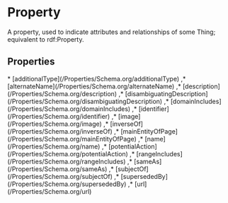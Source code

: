 # Property

A property, used to indicate attributes and relationships of some Thing; equivalent to rdf:Property.

## Properties

<Grid>
* [additionalType](/Properties/Schema.org/additionalType)
,* [alternateName](/Properties/Schema.org/alternateName)
,* [description](/Properties/Schema.org/description)
,* [disambiguatingDescription](/Properties/Schema.org/disambiguatingDescription)
,* [domainIncludes](/Properties/Schema.org/domainIncludes)
,* [identifier](/Properties/Schema.org/identifier)
,* [image](/Properties/Schema.org/image)
,* [inverseOf](/Properties/Schema.org/inverseOf)
,* [mainEntityOfPage](/Properties/Schema.org/mainEntityOfPage)
,* [name](/Properties/Schema.org/name)
,* [potentialAction](/Properties/Schema.org/potentialAction)
,* [rangeIncludes](/Properties/Schema.org/rangeIncludes)
,* [sameAs](/Properties/Schema.org/sameAs)
,* [subjectOf](/Properties/Schema.org/subjectOf)
,* [supersededBy](/Properties/Schema.org/supersededBy)
,* [url](/Properties/Schema.org/url)

</Grid>

